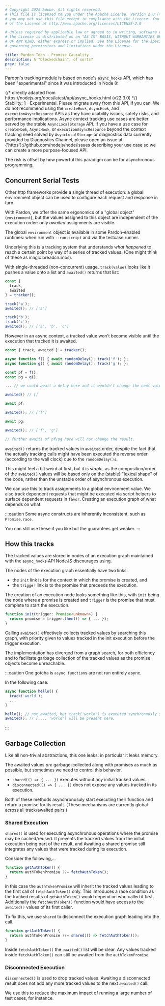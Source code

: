 ```yaml
---
# Copyright 2025 Adobe. All rights reserved.
# This file is licensed to you under the Apache License, Version 2.0 (the "License");
# you may not use this file except in compliance with the License. You may obtain a copy
# of the License at http://www.apache.org/licenses/LICENSE-2.0

# Unless required by applicable law or agreed to in writing, software distributed under
# the License is distributed on an "AS IS" BASIS, WITHOUT WARRANTIES OR REPRESENTATIONS
# OF ANY KIND, either express or implied. See the License for the specific language
# governing permissions and limitations under the License.

title: Pardon Tech - Promise Causality
description: A "blockedchain", of sorts?
prev: false
---
```



Pardon's tracking module is based on node's `async_hooks` API, which has been "experimental" since it was introducted 
in Node 8:

<div class="p-2 border-2 border-solid dark:border-neutral-600 border-neutral-300 rounded-sm">
{/* directly adapted from https://nodejs.org/docs/latest/api/async_hooks.html (v22.3.0) */}
<div class="bg-orange-600 dark:bg-orange-700 rounded-sm px-3 py-2 text-white [&_code]:bg-transparent! [&_.href]:underline">
<span class='href'>Stability: 1</span> - Experimental. Please migrate away from this API, if you can.
We do not recommend using the <span class='href'><code>createHook</code></span>, <span class='href'><code>AsyncHook</code></span>, and
<span class='href'><code>executionAsyncResource</code></span> APIs as they have usability issues, safety risks,
and performance implications. Async context tracking use cases are better
served by the stable <span class='href'><code>AsyncLocalStorage</code></span> API. If you have a use case for
<code>createHook</code>, <code>AsyncHook</code>, or <code>executionAsyncResource</code> beyond the context
tracking need solved by <span class='href'><code>AsyncLocalStorage</code></span> or diagnostics data currently
provided by <span class='href'>Diagnostics Channel</span>, please open an issue at
<span class='href'>{'https'}://github.com/nodejs/node/issues</span> describing your use case so we can
create a more purpose-focused API.
</div>
</div>

The risk is offset by how powerful this paradigm can be for asynchronous programming.

## Concurrent Serial Tests

Other http frameworks provide a single thread of execution: a global
environment object can be used to configure each request and response in turn.

With Pardon, we offer the same ergonomics of a "global object" (`environment`), but the values assigned
to this object are independent of the execution order: only _awaited_ assignments are visible.

The global `environment` object is available in some Pardon-enabled runtimes:
when run with `--run-script` and via the testcase runner.

Underlying this is a tracking system that understands
_what happened_ to reach a certain point by way of a series of tracked values.
(One might think of these as magic breadcrumbs).

With single-threaded (non-concurrent) usage, `track(value)` looks like it pushes a value
onto a list and `awaited()` returns that list:

```js
const {
  track,
  awaited
} = tracker();

track('a');
awaited(); // ['a']

track('b');
track('c');
awaited(); // ['a', 'b', 'c']
```

However in an async context, a tracked value
won't become visible until the execution that tracked it is awaited.

```js
const { track, awaited } = tracker();

async function f() { await randomDelay(); track('f'); };
async function g() { await randomDelay(); track('g'); };

const pf = f();
const pg = g();

... // we could await a delay here and it wouldn't change the next value of awaited

awaited() // []

await pf;

awaited(); // ['f']

await pg;

awaited(); // ['f', 'g']

// further awaits of pf/pg here will not change the result.
```

`awaited()` returns the tracked values in `awaited` order,
despite the fact that the actually tracking calls might have been executed the reverse order
(according to the wall clock) due to the `randomDelay()s`.

This might feel a bit weird at first, but it is _stable_, as the composition/order of the `awaited()`
values will be based only on the (stable) "lexical shape" of the code, rather than the
unstable order of asynchronous execution.

We can use this to track assignments to a global environment value.
We also track dependent requests that might be executed via script helpers to
surface dependent requests in `favor`.  Creating an execution graph of what
depends on what.

:::caution
Some async constructs are inherently inconsistent, such as `Promise.race`.

You can still use these if you like but the guarantees get weaker.
:::

## How this tracks

The tracked values are stored in nodes of an execution graph maintained
with the `async_hooks` API NodeJS discourages using.

The nodes of the execution graph essentially have two links:
- the `init` link is for the context in which the promise is created, and
- the `trigger` link is to the promise that preceeds the execution.

The creation of an execution node looks something like this, with `init` being the node where a promise
is created and `trigger` is the promise that must complete to start the execution.

```ts ins="promise" del=/trigger(?=[.])/
function init(trigger: Promise<unknown>) {
  return promise = trigger.then(() => { ... });
}
```

Calling `awaited()` effectively collects tracked values by searching this graph,
with priority given to values tracked in the init execution before the trigger execution.

The implementation has diverged from a graph search, for both efficiency and to
facilitate garbage collection of the tracked values as the promise objects become unreachable.

:::caution
One gotcha is `async function`s are
not run entirely async.

In the following case:
```js
async function hello() { 
  track('world');
  ...
}

hello(); // not awaited, but track('world') is executed synchronously so...
awaited(); // [..., 'world'] will be present here.
```
:::

## Garbage Collection

Like all non-trivial abstractions, this one leaks: in particular it leaks memory.

The awaited values _are_ garbage-collected along with promises as much as possible,
but sometimes we need to control this behavior.

 - `shared(() => { ... })` executes without any initial tracked values.
 - `disconnected(() => { ... })` does not expose any values tracked in its execution.

Both of these methods asynchronosuly start executing their function and
return a promise for its result.  (These mechanisms are currently global
across all track/awaited pairs.)

### Shared Execution

`shared()` is used for executing asynchronous operations where the promise may be cached/reused.
It prevents the tracked values from the initial execution being part of the result, and 
Awaiting a shared promise still integrates any values that were tracked during its execution.

Consider the following,...
```js
function getAuthToken() { 
  return authTokenPromise ??= fetchAuthToken();
}
```
in this case the `authTokenPromise` will inherit the tracked values
leading to the first call of `fetchAuthToken()` only.  This introduces
a race condition as the tracked results of `getAuthToken()` would
depend on who called it first.  Additionally the `fetchAuthToken()` function
would have access to the `awaited()` values of its first caller.

To fix this, we use `shared` to disconnect the execution graph leading into the call.

```js
function getAuthToken() { 
  return authTokenPromise ??= shared(() => fetchAuthToken());
}
```

Inside `fetchAuthToken()` the `awaited()` list will be clear.
Any values tracked inside `fetchAuthToken()` can still be awaited from the `authTokenPromise`.

### Disconnected Execution

`disconnected()` is used to drop tracked values.  Awaiting a disconnected result does not add
any more tracked values to the next `awaited()` call.

We use this to reduce the maximum impact of running a large number of test cases, for instance.
